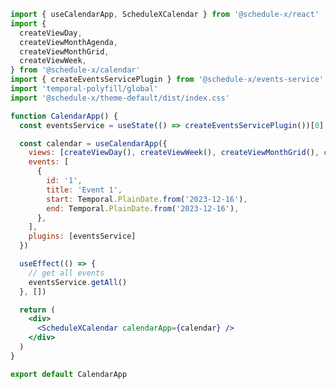```jsx
import { useCalendarApp, ScheduleXCalendar } from '@schedule-x/react'
import {
  createViewDay,
  createViewMonthAgenda,
  createViewMonthGrid,
  createViewWeek,
} from '@schedule-x/calendar'
import { createEventsServicePlugin } from '@schedule-x/events-service'
import 'temporal-polyfill/global'
import '@schedule-x/theme-default/dist/index.css'

function CalendarApp() {
  const eventsService = useState(() => createEventsServicePlugin())[0]

  const calendar = useCalendarApp({
    views: [createViewDay(), createViewWeek(), createViewMonthGrid(), createViewMonthAgenda()],
    events: [
      {
        id: '1',
        title: 'Event 1',
        start: Temporal.PlainDate.from('2023-12-16'),
        end: Temporal.PlainDate.from('2023-12-16'),
      },
    ],
    plugins: [eventsService]
  })

  useEffect(() => {
    // get all events
    eventsService.getAll()
  }, [])

  return (
    <div>
      <ScheduleXCalendar calendarApp={calendar} />
    </div>
  )
}

export default CalendarApp
```
